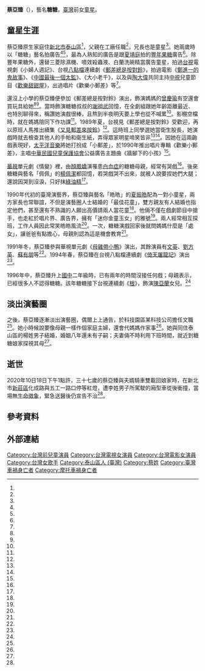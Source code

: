{{藝人
|姓名 = 蔡亞臻
|類型 = 女演員
|image = 
|imagesize = 
|birthname = 
|othername =
|英文名 =
|綽號 = 糖糖
|出生日期 = 1983年7月2日<!--出生日與出生地見 唱片資訊https://img.ruten.com.tw/s1/7/fd/8b/22014395105675_463.jpg!-->
|出生地點 = {{TWN}}[[臺北縣|臺北縣]][[板橋市|板橋市]]
|逝世日期 = {{death date and age|2020|10|18|1983|7|2}}
|逝世地點 ={{TWN}}[[新北市|新北市]][[新莊區|新莊區]]化成路與五工一路口
|職業 = [[演員|演員]]
|教育程度 = 
|配偶 = 圈外男性
|父母 =
|兒女 = 
|出道作 = 
|活躍年代 = 
|代表作 =《[[郵差總是按對鈴|郵差總是按對鈴]]》、《[[又見郵差來按鈴|又見郵差來按鈴]]》、[[豐年果糖|豐年果糖]]廣告
|唱片公司 =太平洋音樂
|awards =
|imdb = 
}}
'''蔡亞臻'''（{{bd|1983年|7月2日|2020年|10月18日|catIdx=Tsai}}），藝名'''糖糖'''，[[臺灣|臺灣]]前女[[童星|童星]]。

==童星生涯==

蔡亞臻原生家庭住[[新北市|新北市]][[泰山區_(台灣)|泰山區]]<ref name="曾伯愷"/>，父親在工廠任職<ref name="王雅蘭3"/>，兄長也是童星<ref name="尚孝芬"/>。她兩歲時以「糖糖」藝名拍廣告<ref name="王雅蘭3"/><ref name="趙大智"/>，最為人熟知的廣告是跟[[夏靖庭|夏靖庭]]拍的[[豐年果糖|豐年果糖]]廣告<ref name="趙大智"/>。除豐年果糖外，還替三菱除濕機、噴效殺蟲液、白蘭洗碗精當廣告童星，拍過[[台視|台視]]電視劇《小婦人週記》、台視[[八點檔|八點檔]]連續劇《[[郵差總是按對鈴|郵差總是按對鈴]]》，拍過電影《[[鄭進一的鬼故事|鄭進一的鬼故事]]》、《[[中國最後一個太監|中國最後一個太監]]》、《大小老千》，以及與[[陶大偉|陶大偉]]共同主持[[中視|中視]]兒童節目《[[歡樂甜甜屋|歡樂甜甜屋]]》，出過唱片《歡樂小郵差》等<ref name="曾伯愷"/>。

還沒上小學的蔡亞臻便參加《郵差總是按對鈴》演出，飾演媽媽的[[曾慶瑜|曾慶瑜]]有空還會買玩具給她<ref name="趙大智"/><ref name="王雅蘭1"/>。當時飾演糖糖叔叔的[[謝祖武|謝祖武]]回憶，在全劇組跟她年齡距離最近、也特別聊得來，稱讚她演戲很棒，且熬到半夜明天要上學也從不喊累<ref name="趙大智"/>。影棚空檔時，就在媽媽陪同下作功課<ref name="張文輝"/>。1989年夏，台視見《郵差總是按對鈴》受歡迎，再以原班人馬推出續集《[[又見郵差來按鈴|又見郵差來按鈴]]》<ref name="黃星輝、張文輝、周立芸"/>。這時班上同學選她當衛生股長，她演戲時就去檢查其他人的手帕和衛生紙，弄得眾家明星啼笑皆非<ref name="趙大智"/><ref name="1989-09-28"/>。因她在這兩齣戲表現好，[[太平洋音樂|太平洋音樂]]將她打扮成「小郵差」，於1990年推出唱片專輯《歡樂小郵差》，主唱[[中華民國兒童保護協會|中華民國兒童保護協會]]公益廣告主題曲《牆腳下的小孩》<ref name="卜人美1"/>。

[[華視|華視]]單元劇《情變》裡，由[[顏鳳嬌|顏鳳嬌]]演罹患[[白血症|白血症]]的糖糖母親，經常有哭戲<ref name="文輝"/>。後來糖糖與藝名「佩佩」的[[楊佩潔|楊佩潔]]都回憶，若哭戲哭不出來，就被人說要捏她們大腿；還說因哭到沒淚，只好抹[[綠油精|綠油精]]<ref name="宋志民"/>。

1990年代初的臺灣演藝界，蔡亞臻與藝名「皓皓」的[[夏振皓|夏振皓]]配為一對小童星，兩方家長也常聯誼，不但是演藝圈人士結婚的「最佳花童」，雙方親友有人結婚也指定他們，甚至還有不熟識的人願出高價請兩人當花童<ref name="潘婷婷"/>。他倆不僅在戲劇節目中搶手，也走紅於唱片界、廣告界，擁有「迷你金童玉女」的雅號<ref name="卜人美3"/>。兩人經常相互探班，工作人員因此常笑皓皓風流<ref name="王雅蘭2"/>。一次，糖糖演戲回家後就問媽媽什麼是「處女」，讓爸爸有點擔心，母親則認為這是機會教育<ref name="王雅蘭3"/>。

1991年冬，蔡亞臻參與華視單元劇《[[母雞帶小鴨|母雞帶小鴨]]》演出，其餘演員有[[文英|文英]]、[[劉方英|劉方英]]、[[蘇有朋|蘇有朋]]等<ref name="1991-11-06"/>。1994年春，蔡亞臻在台視八點檔連續劇《[[倚天屠龍記_(1994年電視劇)|倚天屠龍記]]》演出<ref name="粘嫦鈺"/>。

1996年中，蔡亞臻升上[[國中|國中]]二年級時，已有兩年的時間沒接任何戲；母親表示，已經很多人不認得糖糖。該年糖糖接下台視連續劇《[[根_(電視劇)|根]]》，飾演[[陳亞蘭|陳亞蘭]]女兒。<ref name="李德珍"/>

==淡出演藝圈==
之後，蔡亞臻逐漸淡出演藝圈，偶爾上上通告，於科技園區某科技公司擔任文職<ref name="曾伯愷"/>。她小時候說要像母親一樣作個家庭主婦，還會代媽媽作家事<ref name="卜人美2"/>。她與同住泰山區的楊姓男子結婚，婚姻八年還未有子嗣；夫妻倆不時利用下班時間，就近到糖糖娘家探視其母<ref name="曾伯愷"/>。
==逝世==
2020年10日18日下午1點許，三十七歲的蔡亞臻與夫婿騎車雙載回娘家時，在新北市[[新莊區|新莊區]]化成路與五工一路口停等紅燈，遭李姓男子所駕駛的廂型車從後衝撞，當場無[[生命徵象|生命徵象]]，緊急送醫後仍宣告不治<ref name="曾伯愷"/>。

==參考資料==
{{Reflist|2|refs =
<ref name="趙大智">{{Cite news|url=https://tw.appledaily.com/entertainment/20201028/LAIYGEMSJ5ET5F5SQT6MSWBRY4/|title=獨家 謝祖武憶「姪女」糖糖拍《郵差》從不喊累 聞車劫過世噩耗嘆「今年怎麼了」|author=趙大智|language=zh-tw|newspaper=台灣蘋果日報|date=2020-10-28|accessdate=2020-12-13|archive-date=2021-10-05|archive-url=https://web.archive.org/web/20211005031505/https://tw.appledaily.com/entertainment/20201028/LAIYGEMSJ5ET5F5SQT6MSWBRY4/|dead-url=no}}</ref>

<ref name="曾伯愷">{{Cite news|url=https://tw.appledaily.com/local/20201028/FOEBVWPP4NH5NNOOCNTJGRBXRY/|title=影片曝光 疑油門當煞車猛撞害捲車底 曾是三棲童星「糖糖」枉死|author=曾伯愷|language=zh-tw|newspaper=台灣蘋果日報|date=2020-10-28|accessdate=2020-12-13|archive-date=2020-10-28|archive-url=https://web.archive.org/web/20201028142812/https://tw.appledaily.com/local/20201028/FOEBVWPP4NH5NNOOCNTJGRBXRY/|dead-url=no}}</ref>

<ref name="粘嫦鈺">{{Cite news|url=|title=台視 晚上8:00 童星戲今登場「屠龍」不沾血腥味|author=粘嫦鈺|language=zh-tw|newspaper=聯合報|date=1994-03-25|accessdate=}}</ref>

<ref name="李德珍">{{Cite news|url=|title=童星變了模樣 糗事一籮筐　皓皓太高 記者找不到 謙謙進棚 被誤當觀眾　糖糖變‘髮’艾偉認不得|author=李德珍|language=zh-tw|newspaper=民生報|date=1996-09-02|accessdate=}}</ref>

<ref name="王雅蘭3">{{Cite news|url=|title=不一樣的星爸 一樣的愛|author=王雅蘭|language=zh-tw|newspaper=民生報|date=1991-08-08|accessdate=}}</ref>

<ref name="王雅蘭2">{{Cite news|url=|title=小童星 童言童語 鮮事一籮筐　皓皓交女友 功夫一把罩　凱凱長大後 要娶潘迎紫、林以真|author=王雅蘭|language=zh-tw|newspaper=民生報|date=1990-08-06|accessdate=}}</ref>

<ref name="王雅蘭1">{{Cite news|url=|title=郵差有「家」教 戲外享天倫　吾愛吾家 大夥如膠似漆|author=王雅蘭|language=zh-tw|newspaper=民生報|date=1989-08-24|accessdate=}}</ref>

<ref name="卜人美1">{{Cite news|url=|title="快樂小郵差"將以天真的嗓音進軍歌壇　童星糖糖 有個甜甜的暑假|author=卜人美|language=zh-tw|newspaper=民生報|date=1990-07-20|accessdate=}}</ref>

<ref name="卜人美2">{{Cite news|url=|title=糖糖 小女孩大心願 當媽媽　皓皓 一心扮警察 打擊魔鬼|author=卜人美|language=zh-tw|newspaper=民生報|date=1990-10-05|accessdate=}}</ref>

<ref name="卜人美3">{{Cite news|url=|title=耶誕嘉年華 不用上學 又有禮物可拿　皓皓 糖糖 盼到“大喜之日”|author=卜人美|language=zh-tw|newspaper=民生報|date=1990-12-21|accessdate=}}</ref>

<ref name="文輝">{{Cite news|url=|title=顏鳳嬌有戀子情結 戲裡發揮母愛 戲外盼望添丁|author=文輝|language=zh-tw|newspaper=聯合報|date=1990-10-13|accessdate=}}</ref>

<ref name="尚孝芬">{{Cite news|url=|title=我們可不是一對“戀人”　哥哥拍戲 糖糖探班|author=尚孝芬|language=zh-tw|newspaper=民生報|date=1991-05-21|accessdate=}}</ref>

<ref name="潘婷婷">{{Cite news|url=|title=嫁皓皓 糖糖：好啊　娶糖糖 皓皓：好難|author=潘婷婷|language=zh-tw|newspaper=聯合晚報|date=1992-01-25|accessdate=}}</ref>

<ref name="張文輝">{{Cite news|url=|title=影棚做功課 糖糖半工半讀|author=張文輝|language=zh-tw|newspaper=聯合報|date=1990-11-23|accessdate=}}</ref>

<ref name="1991-11-06">{{Cite news|url=|title=母雞帶小鴨開鏡 將繼媽媽萬歲後播出|author=|language=zh-tw|newspaper=聯合報|date=1991-11-06|accessdate=}}</ref>

<ref name="1989-09-28">{{Cite news|url=|title=蔡亞臻一板一眼|author=藝人藝事|language=zh-tw|newspaper=聯合報|date=1989-09-28|accessdate=}}</ref>

<ref name="宋志民">{{Cite news|url=|title=昔日童星爆辛酸　靈芝草人凱凱 長不高胖不了　糖糖 楊佩潔 難忘綠油精催淚|author=宋志民|language=zh-tw|newspaper=中國時報|date=2008-05-10|accessdate=}}</ref>

<ref name="黃星輝、張文輝、周立芸">{{Cite news|url=|title=三台八點檔新戲同上場 又見郵差來按鈴輕鬆喜劇 好小子吉利花招百出 一門英烈教忠教孝|author=|language=zh-tw|newspaper=聯合報|date=1989-08-11|accessdate=}}</ref>

}}

==外部連結==
{{portal box|人物|台灣}}
{{youtube|1GtHiQyV8CE|“懷念糖糖 蔡亞臻 1983-2020”}}
[[Category:台灣前兒童演員|Category:台灣前兒童演員]]
[[Category:台灣電視女演員|Category:台灣電視女演員]]
[[Category:台灣電影女演員|Category:台灣電影女演員]]
[[Category:台灣女歌手|Category:台灣女歌手]]
[[Category:泰山區人_(臺灣)|Category:泰山區人 (臺灣)]]
[[Category:蔡姓|Category:蔡姓]]
[[Category:臺灣車禍身亡者|Category:臺灣車禍身亡者]]
[[Category:摩托車禍身亡者|Category:摩托車禍身亡者]]